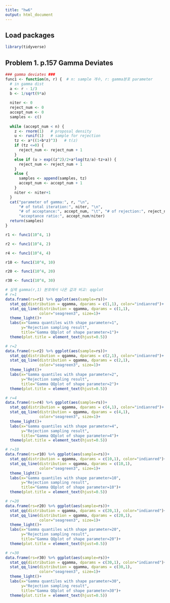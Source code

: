 ```yaml
---
title: "hw6"
output: html_document
---
```

         
## Load packages
```r
library(tidyverse)
```
               
              
## Problem 1. p.157 Gamma Deviates
```r
### gamma deviates ###
func1 <- function(n, r) {  # n: sample 개수, r: gamma분포 parameter
  # in gamma dist
  a <- r - 1/3
  b <- 1/sqrt(9*a)
  
  niter <- 0
  reject_num <- 0
  accept_num <- 0
  samples <- c()
  
  while (accept_num < n) {
    z <- rnorm(1)   # proposal density
    u <- runif(1)   # sample for rejection
    tz <- a*((1+b*z)^3)   # t(z)
    if (tz <=0) {
      reject_num <- reject_num + 1
    }
    else if (u > exp((z^2)/2+a*log(tz/a)-tz+a)) {
      reject_num <- reject_num + 1
    }
    else {
      samples <- append(samples, tz)
      accept_num <- accept_num + 1
    }
    niter <- niter+1
  }
  cat("parameter of gamma:", r, "\n",
      "# of total iteration:", niter, "\n",
      "# of acceptance:", accept_num, "\t", "# of rejection:", reject_num, "\n",
      "acceptance ratio:", accept_num/niter)
  return(samples)
}
```


```r
r1 <- func1(10^4, 1)
```
```r
r2 <- func1(10^4, 2)
```
```r
r4 <- func1(10^4, 4)
```

```r
r10 <- func1(10^4, 10)
```
```r
r20 <- func1(10^4, 20)
```
```r
r30 <- func1(10^4, 30)
```
            
        
```r
# 실제 gamma(r,1) 분포에서 나온 값과 비교: qqplot
# r=1
data.frame(rs=r1) %>% ggplot(aes(sample=rs))+
  stat_qq(distribution = qgamma, dparams = c(1,1), color="indianred")+
  stat_qq_line(distribution = qgamma, dparams = c(1,1),
               color="seagreen3", size=1)+
  theme_light()+
  labs(x="Gamma quantiles with shape parameter=1",
       y="Rejection sampling result",
       title="Gamma QQplot of shape parameter=1")+
  theme(plot.title = element_text(hjust=0.5))
```
```r
# r=2
data.frame(rs=r2) %>% ggplot(aes(sample=rs))+
  stat_qq(distribution = qgamma, dparams = c(2,1), color="indianred")+
  stat_qq_line(distribution = qgamma, dparams = c(2,1),
               color="seagreen3", size=1)+
  theme_light()+
  labs(x="Gamma quantiles with shape parameter=2",
       y="Rejection sampling result",
       title="Gamma QQplot of shape parameter=2")+
  theme(plot.title = element_text(hjust=0.5))
```
```r
# r=4
data.frame(rs=r4) %>% ggplot(aes(sample=rs))+
  stat_qq(distribution = qgamma, dparams = c(4,1), color="indianred")+
  stat_qq_line(distribution = qgamma, dparams = c(4,1),
               color="seagreen3", size=1)+
  theme_light()+
  labs(x="Gamma quantiles with shape parameter=4",
       y="Rejection sampling result",
       title="Gamma QQplot of shape parameter=4")+
  theme(plot.title = element_text(hjust=0.5))
```

```r
# r=10
data.frame(rs=r10) %>% ggplot(aes(sample=rs))+
  stat_qq(distribution = qgamma, dparams = c(10,1), color="indianred")+
  stat_qq_line(distribution = qgamma, dparams = c(10,1),
               color="seagreen3", size=1)+
  theme_light()+
  labs(x="Gamma quantiles with shape parameter=10",
       y="Rejection sampling result",
       title="Gamma QQplot of shape parameter=10")+
  theme(plot.title = element_text(hjust=0.5))
```
```r
# r=20
data.frame(rs=r20) %>% ggplot(aes(sample=rs))+
  stat_qq(distribution = qgamma, dparams = c(20,1), color="indianred")+
  stat_qq_line(distribution = qgamma, dparams = c(20,1),
               color="seagreen3", size=1)+
  theme_light()+
  labs(x="Gamma quantiles with shape parameter=20",
       y="Rejection sampling result",
       title="Gamma QQplot of shape parameter=20")+
  theme(plot.title = element_text(hjust=0.5))
```
```r
# r=30
data.frame(rs=r30) %>% ggplot(aes(sample=rs))+
  stat_qq(distribution = qgamma, dparams = c(30,1), color="indianred")+
  stat_qq_line(distribution = qgamma, dparams = c(30,1),
               color="seagreen3", size=1)+
  theme_light()+
  labs(x="Gamma quantiles with shape parameter=30",
       y="Rejection sampling result",
       title="Gamma QQplot of shape parameter=30")+
  theme(plot.title = element_text(hjust=0.5))
```
